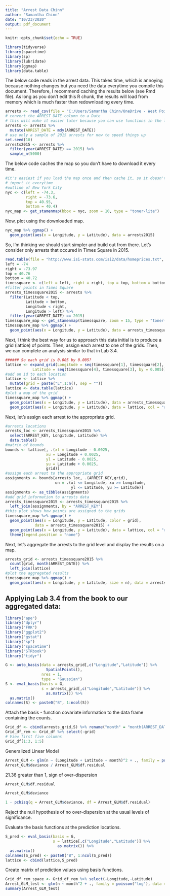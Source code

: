 ---
title: "Arrest Data Chinn"
author: "Samantha Chinn"
date: "10/23/2020"
output: pdf_document
---

```{r setup, include=FALSE}
knitr::opts_chunk$set(echo = TRUE)
```


```{r, message=FALSE, warning=FALSE}
library(tidyverse)
library(spacetime)
library(sp)
library(lubridate)
library(ggmap)
library(data.table)
```


The below code reads in the arrest data.  This takes time, which is annoying because nothing changes but you need the data everytime you compile this document.  Therefore, I recommend caching the results below (see Rmd file).  As long as you don't edit this R chunk, the results will load from memory which is much faster than redownloading every time.

```{r, cache=TRUE, message = FALSE, warning=FALSE}
arrests <- read_csv(file = "C:/Users/Samantha Chinn/OneDrive - West Point/AY21-1/MA489/MA489 - Spatial Temporal Statistics/Project/NYPD_Arrests_Data__Historic_.csv")
# convert the ARREST_DATE column to a Date
# this will make it easier later because you can use functions in the lubridate package
arrests <- arrests %>% 
  mutate(ARREST_DATE = mdy(ARREST_DATE))
# use only a sample of 2015 arrests for now to speed things up
set.seed(10)
arrests2015 <- arrests %>% 
  filter(year(ARREST_DATE) == 2015) %>% 
  sample_n(5000)
```
   
The below code caches the map so you don't have to download it every time. 
   
```{r, message=FALSE, cache=TRUE}      
#it's easiest if you load the map once and then cache it, so it doesn't have to 
# import it everytime
#outline of New York City
nyc <- c(left = -74.3,
         right = -73.6, 
         top = 40.95,
         bottom = 40.4)
nyc_map <- get_stamenmap(bbox = nyc, zoom = 10, type = "toner-lite")
```

Now, plot using the downloaded map.

```{r}
nyc_map %>% ggmap() +
  geom_point(aes(x = Longitude, y = Latitude), data = arrests2015)
```


So, I'm thinking we should start simpler and build out from there.  Let's consider only arrests that occured in Times Square in 2015. 

```{r, message = FALSE}
read.table(file = "http://www.isi-stats.com/isi2/data/homeprices.txt", header = T)
left = -74
right = -73.97
top = 40.76
bottom = 40.72
timessquare <- c(left = left, right = right, top = top, bottom = bottom)
#filter points in Times Square
arrests_timessquare2015 <- arrests %>% 
  filter(Latitude < top,
         Latitude > bottom,
         Longitude < right,
         Longitude > left) %>% 
  filter(year(ARREST_DATE) == 2015)
timessquare_map <- get_stamenmap(timessquare, zoom = 15, type = "toner-lite")
timessquare_map %>% ggmap() +
  geom_point(aes(x = Longitude, y = Latitude), data = arrests_timessquare2015)
```

Next, I think the best way for us to approach this data initial is to produce a grid (lattice) of points.  Then, assign each arrest to one of the grids. Then, we can complete an analysis similar to that in Lab 3.4.

```{r}
###### So each grid is 0.005 by 0.005?
lattice <- expand_grid(Longitude = seq(timessquare[1], timessquare[2], by = 0.005),
            Latitude = seq(timessquare[4], timessquare[3], by = 0.005))
#add an id to each location
lattice <- lattice %>% 
  mutate(grid = paste("L",1:n(), sep = ""))
lattice <- data.table(lattice)
#plot a map of the grid
timessquare_map %>% ggmap() +
  geom_point(aes(x = Longitude, y = Latitude), data = arrests_timessquare2015) +
  geom_point(aes(x = Longitude, y = Latitude), data = lattice, col = "red", size = 5)
```

Next, let's assign each arrest to the appropriate grid.

```{r}
#arrests locations
arrests_loc <- arrests_timessquare2015 %>% 
  select(ARREST_KEY, Longitude, Latitude) %>% 
  data.table()
#matrix of bounds
bounds <- lattice[, .(xl = Longitude - 0.0025,
                  xu = Longitude + 0.0025,
                  yl = Latitude - 0.0025,
                  yu = Latitude + 0.0025,
                  grid)]
#assign each arrest to the appropriate grid
assignments <- bounds[arrests_loc, .(ARREST_KEY,grid),
                      on = .(xl <= Longitude, xu >= Longitude,
                             yl <= Latitude, yu >= Latitude)]
assignments <- as_tibble(assignments)
#add grid information to arrests data
arrests_timessquare2015 <- arrests_timessquare2015 %>% 
  left_join(assignments, by = "ARREST_KEY")
#this plot shows how points are assigned to the grids
timessquare_map %>% ggmap() +
  geom_point(aes(x = Longitude, y = Latitude, color = grid), 
             data = arrests_timessquare2015) +
  geom_point(aes(x = Longitude, y = Latitude), data = lattice, col = "red", size = 5) +
  theme(legend.position = "none")
```

Next, let's aggregate the arrests to the grid level and display the results on a map.

```{r}
arrests_grid <- arrests_timessquare2015 %>% 
  count(grid, month(ARREST_DATE)) %>% 
  left_join(lattice)
#plot the aggregated results
timessquare_map %>% ggmap() +
  geom_point(aes(x = Longitude, y = Latitude, size = n), data = arrests_grid)
```

## Applying Lab 3.4 from the book to our aggregated data:

```{r}
library("ape")
library("dplyr")
library("FRK")
library("ggplot2")
library("gstat")
library("sp")
library("spacetime")
library("STRbook")
library("tidyr")
```

```{r}
G <- auto_basis(data = arrests_grid[,c("Longitude","Latitude")] %>%
                  SpatialPoints(),
                nres = 1,
                type = "Gaussian")
S <- eval_basis(basis = G,                                                # basis functions
                s = arrests_grid[,c("Longitude","Latitude")] %>%          
                  as.matrix()) %>%                                        # convert to matrix
  as.matrix()                                                             # convert to matrix
colnames(S) <- paste0("B", 1:ncol(S))                                     # assign column names
```

Attach the basis - function covariate information to the data frame containing the counts. 
```{r}
Grid_df <- cbind(arrests_grid,S) %>% rename("month" = "month(ARREST_DATE)")
Grid_df_rem <- Grid_df %>% select(-grid)
# View first five columns
Grid_df[1:3, 1:5]
```

Generalized Linear Model
```{r}
Arrest_GLM <- glm(n ~ (Longitude + Latitude + month)^2 + ., family = poisson("log"), data = Grid_df_rem)
Arrest_GLM$deviance / Arrest_GLM$df.residual
```
21.36 greater than 1, sign of over-dispersion

```{r}
Arrest_GLM$df.residual
```
```{r}
Arrest_GLM$deviance
```

```{r}
1 - pchisq(q = Arrest_GLM$deviance, df = Arrest_GLM$df.residual)
```
Reject the null hypothesis of no over-dispersion at the usual levels of significance.


Evaluate the basis functions at the prediction locations.
```{r}
S_pred <- eval_basis(basis = G,                                                    # basis funcs
                     s = lattice[,c("Longitude","Latitude")] %>%                   # pred locations
                       as.matrix()) %>%                                            # conv to matrix
  as.matrix()                                                                      # conv to matrix
colnames(S_pred) <- paste0("B", 1:ncol(S_pred))                                    # assign names
lattice <- cbind(lattice,S_pred)                                                   # attach to grid


```

Create matrix of prediction values using basis functions.
```{r}
Grid_df_rem_space <- Grid_df_rem %>% select(-Longitude,-Latitude)
Arrest_GLM_test <- glm(n ~ month^2 + ., family = poisson("log"), data = Grid_df_rem_space)
summary(Arrest_GLM_test)
```










